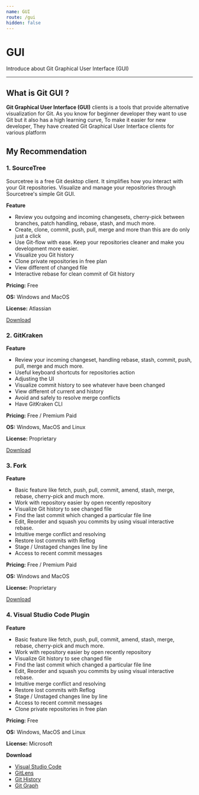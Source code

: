 ```yaml
---
name: GUI
route: /gui
hidden: false
---
```


# GUI

Introduce about Git Graphical User Interface (GUI)

___

## What is Git GUI ?

**Git Graphical User Interface (GUI)** clients is a tools that provide alternative visualization for Git. 
As you know for beginner developer they want to use Git but it also has a high learning curve, 
To make it easier for new developer, They have created Git Graphical User Interface clients for various platform

## My Recommendation

### 1. SourceTree

Sourcetree is a free Git desktop client. It simplifies how you interact with your Git repositories. 
Visualize and manage your repositories through Sourcetree's simple Git GUI.

**Feature**
- Review you outgoing and incoming changesets, cherry-pick between branches, patch handling, rebase, stash, and much more.
- Create, clone, commit, push, pull, merge and more than this are do only just a click
- Use Git-flow with ease. Keep your repositories cleaner and make you development more easier.
- Visualize you Git history
- Clone private repositories in free plan
- View different of changed file
- Interactive rebase for clean commit of Git history

**Pricing:** Free

**OS:** Windows and MacOS

**License:** Atlassian

[Download](https://www.sourcetreeapp.com/)

### 2. GitKraken

**Feature**
- Review your incoming changeset, handling rebase, stash, commit, push, pull, merge and much more.
- Useful keyboard shortcuts for repositories action
- Adjusting the UI
- Visualize commit history to see whatever have been changed
- View different of current and history
- Avoid and safely to resolve merge conflicts
- Have GitKraken CLI

**Pricing:** Free / Premium Paid

**OS:** Windows, MacOS and Linux

**License:** Proprietary

[Download](https://www.gitkraken.com/)

### 3. Fork

**Feature**
- Basic feature like fetch, push, pull, commit, amend, stash, merge, rebase, cherry-pick and much more.
- Work with repository easier by open recently repository
- Visualize Git history to see changed file
- Find the last commit which changed a particular file line
- Edit, Reorder and squash you commits by using visual interactive rebase.
- Intuitive merge conflict and resolving
- Restore lost commits with Reflog
- Stage / Unstaged changes line by line
- Access to recent commit messages

**Pricing:** Free / Premium Paid

**OS:** Windows and MacOS 

**License:** Proprietary

[Download](https://git-fork.com/)

### 4. Visual Studio Code Plugin

**Feature**
- Basic feature like fetch, push, pull, commit, amend, stash, merge, rebase, cherry-pick and much more.
- Work with repository easier by open recently repository
- Visualize Git history to see changed file
- Find the last commit which changed a particular file line
- Edit, Reorder and squash you commits by using visual interactive rebase.
- Intuitive merge conflict and resolving
- Restore lost commits with Reflog
- Stage / Unstaged changes line by line
- Access to recent commit messages
- Clone private repositories in free plan

**Pricing:** Free

**OS:** Windows, MacOS and Linux

**License:** Microsoft

**Download**
- [Visual Studio Code](https://code.visualstudio.com/download)
- [GitLens](https://marketplace.visualstudio.com/items?itemName=eamodio.gitlens)
- [Git History](https://marketplace.visualstudio.com/items?itemName=donjayamanne.githistory)
- [Git Graph](https://marketplace.visualstudio.com/items?itemName=mhutchie.git-graph)      